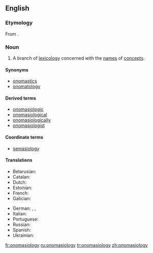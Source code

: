 ==English==
{{wikipedia}}

===Etymology===
From {{etyl|grc|en}} {{term|ὀνομάζω|tr=onomazō||I name|lang=grc}} {{suffix||logy|lang=en}}.

===Noun===
{{en-noun|!}}

# A branch of [[lexicology]] concerned with the [[name]]s of [[concept]]s.

====Synonyms====
* [[onomastics]]
* [[onomatology]]

====Derived terms====
* [[onomasiologic]]
* [[onomasiological]]
* [[onomasiologically]]
* [[onomasiologist]]

====Coordinate terms====
* [[semasiology]]

====Translations====
{{trans-top|branch of lexicology}}
* Belarusian: {{t|be|анамасіялогія|f|tr=anamasijalóhija}}
* Catalan: {{t|ca|onomasiologia|f}}
* Dutch: {{t|nl|onomasiologie|f}}
* Estonian: {{t|et|onomasioloogia}}
* French: {{t+|fr|onomasiologie|f}}
* Galician: {{t|gl|onomasioloxía|f}}
{{trans-mid}}
* German: {{t+|de|Onomasiologie|f}}, {{t|de|Benennungslehre|f}}, {{t+|de|Bezeichnungslehre|f}}
* Italian: {{t+|it|onomasiologia|f}}
* Portuguese: {{t|pt|onomasiologia|f}}
* Russian: {{t+|ru|ономасиология|f|tr=onomasiológija}}
* Spanish: {{t+|es|onomasiología|f}}
* Ukrainian: {{t|uk|ономасіологія|f|tr=onomasiolóhija}}
{{trans-bottom}}

[[fr:onomasiology]]
[[ru:onomasiology]]
[[tr:onomasiology]]
[[zh:onomasiology]]